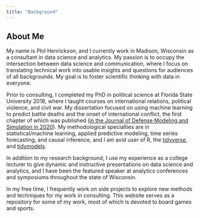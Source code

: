 ```yaml
---
title: "Background"
---
```


## About Me

My name is Phil Henrickson, and I currently work in Madison, Wisconsin as a consultant in data science and analytics. My passion is to occupy the intersection between data science and communication, where I focus on translating technical work into usable insights and questions for audiences of all backgrounds. My goal is to foster scientific thinking with data in everyone.

Prior to consulting, I completed my PhD in political science at Florida State University 2018, where I taught courses on international relations, political violence, and civil war. My dissertation focused on using machine learning to predict battle deaths and the onset of international conflict, the first chapter of which was published ([in the Journal of Defense Modeling and Simulation in 2020](https://journals.sagepub.com/doi/abs/10.1177/1548512919826375)). My methodological specialties are in statistical/machine learning, applied predictive modeling, time series forecasting, and causal inference, and I am avid user of R, the [tidyverse](https://www.tidyverse.org), and [tidymodels](https://www.tidymodels.org). 

In addition to my research background, I use my experience as a college lecturer to give dynamic and instructive presentations on data science and analytics, and I have been the featured speaker at analytics conferences and symposiums throughout the state of Wisconsin. 

In my free time, I frequently work on side projects to explore new methods and techniques for my work in consulting. This website serves as a repository for some of my work, most of which is devoted to board games and sports.